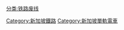 {{DEFAULTSORT:Sentosa Monorail}}
[[Category:新加坡鐵路|Category:新加坡鐵路]]
[[Category:新加坡單軌電車|Category:新加坡單軌電車]]
[[分类:铁路废线|分类:铁路废线]]